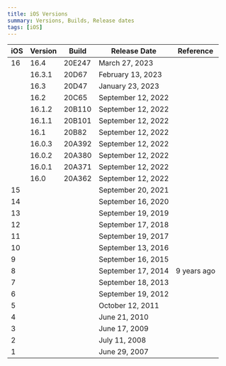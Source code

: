 ```yaml
---
title: iOS Versions
summary: Versions, Builds, Release dates
tags: [iOS]
---
```


| iOS | Version | Build  | Release Date       | Reference   |
| --- | ------- | ------ | ------------------ | ----------- |
| 16  | 16.4    | 20E247 | March 27, 2023     |             |
|     | 16.3.1  | 20D67  | February 13, 2023  |             |
|     | 16.3    | 20D47  | January 23, 2023   |             |
|     | 16.2    | 20C65  | September 12, 2022 |             |
|     | 16.1.2  | 20B110 | September 12, 2022 |             |
|     | 16.1.1  | 20B101 | September 12, 2022 |             |
|     | 16.1    | 20B82  | September 12, 2022 |             |
|     | 16.0.3  | 20A392 | September 12, 2022 |             |
|     | 16.0.2  | 20A380 | September 12, 2022 |             |
|     | 16.0.1  | 20A371 | September 12, 2022 |             |
|     | 16.0    | 20A362 | September 12, 2022 |             |
| 15  |         |        | September 20, 2021 |             |
| 14  |         |        | September 16, 2020 |             |
| 13  |         |        | September 19, 2019 |             |
| 12  |         |        | September 17, 2018 |             |
| 11  |         |        | September 19, 2017 |             |
| 10  |         |        | September 13, 2016 |             |
| 9   |         |        | September 16, 2015 |             |
| 8   |         |        | September 17, 2014 | 9 years ago |
| 7   |         |        | September 18, 2013 |             |
| 6   |         |        | September 19, 2012 |             |
| 5   |         |        | October 12, 2011   |             |
| 4   |         |        | June 21, 2010      |             |
| 3   |         |        | June 17, 2009      |             |
| 2   |         |        | July 11, 2008      |             |
| 1   |         |        | June 29, 2007      |             |
